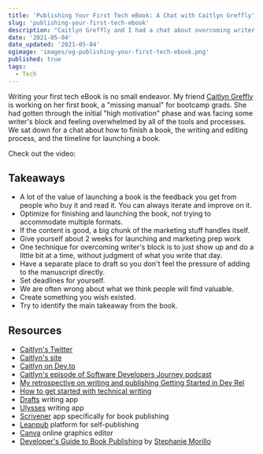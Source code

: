 ```yaml
---
title: 'Publishing Your First Tech eBook: A Chat with Caitlyn Greffly'
slug: 'publishing-your-first-tech-ebook'
description: "Caitlyn Greffly and I had a chat about overcoming writer's block and publishing your first ebook."
date: '2021-05-04'
date_updated: '2021-05-04'
ogimage: 'images/og-publishing-your-first-tech-ebook.png'
published: true
tags:
  - Tech
---
```



Writing your first tech eBook is no small endeavor. My friend [Caitlyn Greffly](https://twitter.com/thecaitcode) is working on her first book, a "missing manual" for bootcamp grads. She had gotten through the initial "high motivation" phase and was facing some writer's block and feeling overwhelmed by all of the tools and processes. We sat down for a chat about how to finish a book, the writing and editing process, and the timeline for launching a book.

Check out the video:

<YouTube shortCode="oEd_yF-yVt8" />

## Takeaways

- A lot of the value of launching a book is the feedback you get from people who buy it and read it. You can always iterate and improve on it.
- Optimize for finishing and launching the book, not trying to accommodate multiple formats.
- If the content is good, a big chunk of the marketing stuff handles itself.
- Give yourself about 2 weeks for launching and marketing prep work
- One technique for overcoming writer's block is to just show up and do a little bit at a time, without judgment of what you write that day.
- Have a separate place to draft so you don't feel the pressure of adding to the manuscript directly.
- Set deadlines for yourself.
- We are often wrong about what we think people will find valuable.
- Create something you wish existed.
- Try to identify the main takeaway from the book.

## Resources

- [Caitlyn's Twitter](https://twitter.com/thecaitcode)
- [Caitlyn's site](https://caitlyngreffly.com/)
- [Caitlyn on Dev.to](https://dev.to/thecaitcode)
- [Caitlyn's episode of Software Developers Journey podcast](https://devjourney.info/Guests/147-CaitlynGreffly.html)
- [My retrospective on writing and publishing Getting Started in Dev Rel](https://www.samjulien.com/writing-and-publishing-my-first-ebook)
- [How to get started with technical writing](https://www.samjulien.com/how-to-get-started-with-technical-writing)
- [Drafts](https://getdrafts.com/) writing app
- [Ulysses](https://ulysses.app/) writing app
- [Scrivener](https://www.literatureandlatte.com/scrivener/overview) app specifically for book publishing
- [Leanpub](https://leanpub.com/) platform for self-publishing
- [Canva](https://www.canva.com/) online graphics editor
- [Developer's Guide to Book Publishing](https://www.stephaniemorillo.co/product-page/the-developer-s-guide-to-book-publishing) by [Stephanie Morillo](https://www.stephaniemorillo.co/links)
